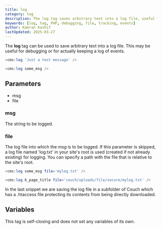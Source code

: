 ```yaml
---
title: log
category: tag
description: The log tag saves arbitrary text into a log file, useful for debugging and event tracking, with customizable file location and content.
keywords: [log, tag, PHP, debugging, file, tracking, events]
author: Kamran Kashif
lastUpdated: 2025-03-27
---
```


The **log** tag can be used to save arbitrary text into a log file. This may be useful for debugging or for actually keeping a log of events.

```php
<cms:log 'Just a test message' />
```

```php
<cms:log some_msg />
```

## Parameters

- msg
- file

### msg

The string to be logged.

### file

The log file into which the _msg_ is to be logged. If this parameter is skipped, a log file named 'log.txt' in your site's root is used (created if not already existing) for logging.
You can specify a path with the file that is relative to the site's root.

```php
<cms:log some_msg file='mylog.txt' />
```

```php
<cms:log k_page_title file='couch/uploads/file/secure/mylog.txt' />
```

In the last snippet we are saving the log file in a subfolder of Couch which has a .htaccess file protecting its contents from being directly downloaded.

## Variables

This tag is self-closing and does not set any variables of its own.
